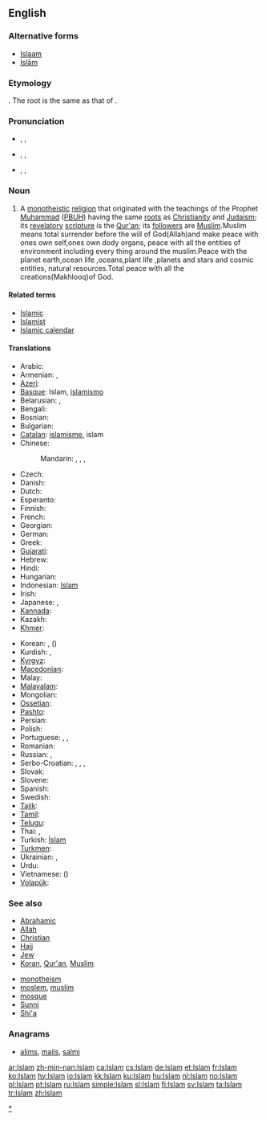 {{also|islam|islám}}
==English==

===Alternative forms===
* [[Islaam]]
* [[Islām]]

===Etymology===
{{etyl|ar}} {{term|اسلام|إسْلام|sc=Arab|tr=‘islām|submission (to the will of God)|lang=ar}}. The root is the same as that of {{term|سلام|سَلام|sc=Arab|tr=salām||peace|lang=ar}}.

===Pronunciation===
* {{enPR|ĭs-läm'}}, {{IPA|/ɪsˈlɑːm/}}, {{SAMPA|/Is"lA:m/}}
* {{enPR|ĭz-läm'}}, {{IPA|/ɪzˈlɑːm/}}, {{SAMPA|/Iz"lA:m/}}
* {{enPR|ĭz'lăm}}, {{IPA|/ˈɪzlæm/}}, {{SAMPA|/"Izl{m/}}

===Noun===
{{en-noun|-}}
{{wikipedia}}

# A [[monotheistic]] [[religion]] that originated with the teachings of the Prophet [[Muhammad]] ([[PBUH]]) having the same [[root]]s as [[Christianity]] and [[Judaism]]; its [[revelatory]] [[scripture]] is the [[Qur'an]]; its [[follower]]s are [[Muslim]].Muslim means total surrender before the will of God(Allah)and make peace with ones own self,ones own dody organs, peace with all the entities of environment including every thing around the muslim.Peace with the planet earth,ocean life ,oceans,plant life ,planets and stars and cosmic entities, natural resources.Total peace with all the creations(Makhlooq)of God. 

====Related terms====
* [[Islamic]]
* [[Islamist]]
* [[Islamic calendar]]

====Translations====
{{trans-top|religion}}
* Arabic: {{t+|ar|إسلام|m|tr='islaam}}
* Armenian: {{t-|hy|իսլամ|tr=islam}}, {{t-|hy|մահմեդականություն|tr=mahmedakanut'yun}}
* [[Azeri]]: {{t-|az|islam|xs=Azeri}}
* [[Basque]]: Islam, [[islamismo]]
* Belarusian: {{t|be|іслам|m|tr=islám|xs=Belarusian}},  {{t|be|мусульманства|n|tr=musul’mánstva|xs=Belarusian}}
* Bengali: {{t+|bn|ইসলাম|tr=islam|sc=Beng|xs=Bengali}}
* Bosnian: {{t-|bs|islam|m}}
* Bulgarian: {{t|bg|ислям|m|tr=isljám}}
* [[Catalan]]: [[islamisme]], islam
* Chinese:
*: Mandarin: {{t-|cmn|回教|tr=Huí-jiào|sc=Hani}},  {{t|cmn|伊斯蘭教|sc=Hani}},  {{t|cmn|伊斯兰教|tr=Yīsīlán-jiào|sc=Hani}},  {{t-|cmn|清真教|tr=Qīngzhēn-jiào|sc=Hani}}
* Czech: {{t+|cs|islám|m}}
* Danish: {{t-|da|islam}}
* Dutch: {{t+|nl|islam|m}}
* Esperanto: {{t-|eo|islamo|xs=Esperanto}}
* Finnish: {{t+|fi|islam}}
* French: {{t+|fr|Islam|m}}
* Georgian: {{t-|ka|ისლამი|tr=islami|sc=Geor|xs=Georgian}}
* German: {{t+|de|Islam|m}}
* Greek: {{t|el|Ισλάμ|n|tr=Islám}}
* [[Gujarati]]: {{t|gu|ઇસ્લામ|tr=islām|sc=Gujr|xs=Gujarati}}
* Hebrew: {{t|he|איסלאם|m|tr=islám}}
* Hindi: {{t-|hi|इस्लाम|tr=islām|xs=Hindi}}
* Hungarian: {{t+|hu|iszlám}}
* Indonesian: [[Islam]]
* Irish: {{t|ga|Ioslam|m}}
* Japanese: {{t-|ja|イスラム教|tr=イスラムきょう, Isuramu-kyō}},  {{t-|ja|回教|tr=かいきょう, Kai-kyō}}
* [[Kannada]]: {{t|kn|ಇಸ್ಲಾಂ|sc=Knda|xs=Kannada}}
* Kazakh: {{t|kk|Исләм|tr=Isləm|sc=Cyrl|xs=Kazakh}}
* [[Khmer]]: {{t|km|សាសនាឥស្លាម|sc=Khmr|xs=Khmer}}
{{trans-mid}}
* Korean: {{t|ko|이슬람교|tr=Iseullam-gyo|sc=Hang}},  {{t|ko|회교|tr=Hwi-gyo|sc=Hang}} ({{t+|ko|回教|sc=Hani}})
* Kurdish: {{t|ku|Îslam}}, {{ku-Arab|[[ئیسلام]]}}
* [[Kyrgyz]]: {{t|ky|Ислам|tr=Islám|sc=Cyrl|xs=Kyrgyz}}
* [[Macedonian]]: {{t-|mk|ислам|m|tr=íslam}}
* Malay: {{t-|ms|Islam|xs=Malay}}
* [[Malayalam]]: {{t|ml|ഇസ്‌ലാം|sc=Mlym|xs=Malayalam}}
* Mongolian: {{t-|mn|ислам|tr=islám|sc=Cyrl|xs=Mongolian}}
* [[Ossetian]]: {{tø|os|пысылмон дин|tr=pysylmon din|sc=Cyrl|xs=Ossetian}}
* [[Pashto]]: {{t+|ps|اسلام|m|tr=islām|sc=ps-Arab|xs=Pashto}}
* Persian: {{t-|fa|اسلام|tr=eslâm|xs=Persian}}
* Polish: {{t+|pl|islam}}
* Portuguese: {{t|pt|Islã|m}}, {{t|pt|Islão|m}}, {{t|pt|Islame|m}}
* Romanian: {{t-|ro|islam}}
* Russian: {{t+|ru|ислам|m|tr=islám}},  {{t|ru|мусульманство|n|tr=musul’mánstvo}}
* Serbo-Croatian: {{t|sh|ислам|m|sc=Cyrl|xs=Serbo-Croatian}},  {{t|sh|islam|m|xs=Serbo-Croatian}},  {{t|sh|мухамеданство|n|sc=Cyrl|xs=Serbo-Croatian}},  {{t|sh|muhamedanstvo|n|xs=Serbo-Croatian}}
* Slovak: {{t-|sk|islám|m}}
* Slovene: {{t+|sl|islam|m}}
* Spanish: {{t-|es|Islam|m}}
* Swedish: {{t+|sv|islam}}
* [[Tajik]]: {{t-|tg|Ислом|tr=Islom|sc=Cyrl|xs=Tajik}}
* [[Tamil]]: {{t|ta|இசுலாம்|xs=Tamil}}
* [[Telugu]]: {{t|te|ఇస్లాం మతం}}
* Thai: {{t|th|อิสลาม|tr=ìt-sà-laam}},  {{t|th|ศาสนาอิสลาม|tr=săa-sà-ná ìt-sà-laam}}
* Turkish: [[İslam]]
* [[Turkmen]]: {{t|tk|Yslam|xs=Turkmen}}
* Ukrainian: {{t|uk|іслам|m|tr=islám|xs=Ukrainian}},  {{t|uk|мусульманство|n|tr=musul’mánstvo|xs=Ukrainian}}
* Urdu: {{t-|ur|اسلام|tr=islām|xs=Urdu}}
* Vietnamese: {{t|vi|Hồi giáo|xs=Vietnamese}} ({{t-|vi|回教|sc=Hani|xs=Vietnamese}})
* [[Volapük]]: {{t|vo|slam}}
{{trans-bottom}}

===See also===
{{top2}}
* [[Abrahamic]]
* [[Allah]]
* [[Christian]]
* [[Hajj]]
* [[Jew]]
* [[Koran]], [[Qur'an]], [[Muslim]]
{{mid2}}
* [[monotheism]]
* [[moslem]], [[muslim]]
* [[mosque]]
* [[Sunni]]
* [[Shi'a]]
{{bottom}}

===Anagrams===
* [[alims#English|alims]], [[mails#English|mails]], [[salmi#English|salmi]]

[[Category:Islam|*]]

[[ar:Islam]]
[[zh-min-nan:Islam]]
[[ca:Islam]]
[[cs:Islam]]
[[de:Islam]]
[[et:Islam]]
[[fr:Islam]]
[[ko:Islam]]
[[hy:Islam]]
[[io:Islam]]
[[kk:Islam]]
[[ku:Islam]]
[[hu:Islam]]
[[nl:Islam]]
[[no:Islam]]
[[pl:Islam]]
[[pt:Islam]]
[[ru:Islam]]
[[simple:Islam]]
[[sl:Islam]]
[[fi:Islam]]
[[sv:Islam]]
[[ta:Islam]]
[[tr:Islam]]
[[zh:Islam]]
